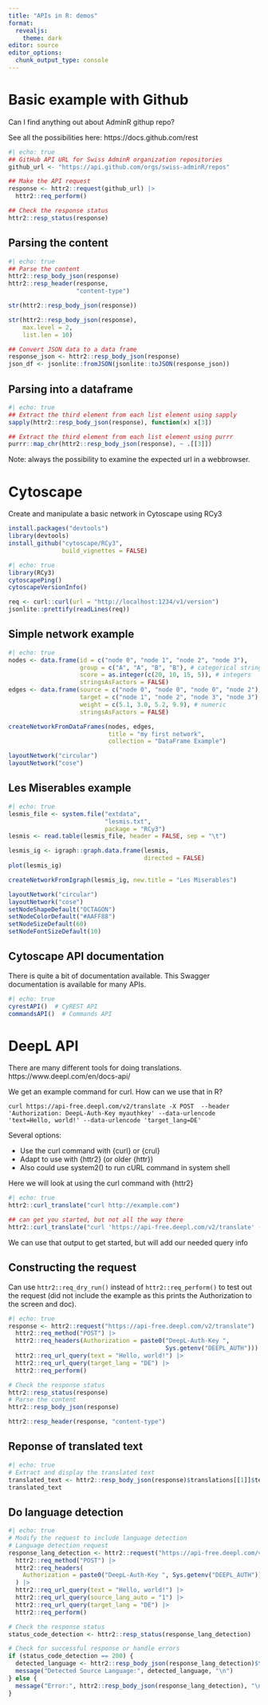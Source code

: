 ```yaml
---
title: "APIs in R: demos"
format:
  revealjs: 
    theme: dark
editor: source
editor_options: 
  chunk_output_type: console
---
```


# Basic example with Github

Can I find anything out about AdminR githup repo?

See all the possibilities here: https://docs.github.com/rest

```r
#| echo: true
## GitHub API URL for Swiss AdminR organization repositories
github_url <- "https://api.github.com/orgs/swiss-adminR/repos"

## Make the API request
response <- httr2::request(github_url) |>
  httr2::req_perform()

## Check the response status
httr2::resp_status(response)
```

## Parsing the content

```r
#| echo: true
## Parse the content
httr2::resp_body_json(response)
httr2::resp_header(response,
                   "content-type")

str(httr2::resp_body_json(response))

str(httr2::resp_body_json(response),
    max.level = 2,
    list.len = 10)

## Convert JSON data to a data frame
response_json <- httr2::resp_body_json(response)
json_df <- jsonlite::fromJSON(jsonlite::toJSON(response_json))
```

## Parsing into a dataframe


```r
#| echo: true
## Extract the third element from each list element using sapply
sapply(httr2::resp_body_json(response), function(x) x[3])

## Extract the third element from each list element using purrr
purrr::map_chr(httr2::resp_body_json(response), ~ .[[3]])
```

Note: always the possibility to examine the expected url in a webbrowser. 

# Cytoscape

Create and manipulate a basic network in Cytoscape using RCy3

```r
install.packages("devtools")
library(devtools)
install_github("cytoscape/RCy3",
               build_vignettes = FALSE)
```

```r
#| echo: true
library(RCy3)
cytoscapePing()
cytoscapeVersionInfo()

req <- curl::curl(url = "http://localhost:1234/v1/version")
jsonlite::prettify(readLines(req))
```

## Simple network example

```r
#| echo: true
nodes <- data.frame(id = c("node 0", "node 1", "node 2", "node 3"),
                    group = c("A", "A", "B", "B"), # categorical strings
                    score = as.integer(c(20, 10, 15, 5)), # integers
                    stringsAsFactors = FALSE)
edges <- data.frame(source = c("node 0", "node 0", "node 0", "node 2"),
                    target = c("node 1", "node 2", "node 3", "node 3"),
                    weight = c(5.1, 3.0, 5.2, 9.9), # numeric
                    stringsAsFactors = FALSE)

createNetworkFromDataFrames(nodes, edges,
                            title = "my first network",
                            collection = "DataFrame Example")

layoutNetwork("circular")
layoutNetwork("cose")

```
## Les Miserables example

```r
#| echo: true
lesmis_file <- system.file("extdata",
                           "lesmis.txt",
                           package = "RCy3")
lesmis <- read.table(lesmis_file, header = FALSE, sep = "\t")

lesmis_ig <- igraph::graph.data.frame(lesmis,
                                      directed = FALSE)
plot(lesmis_ig)

createNetworkFromIgraph(lesmis_ig, new.title = "Les Miserables")

layoutNetwork("circular")
layoutNetwork("cose")
setNodeShapeDefault("OCTAGON")
setNodeColorDefault("#AAFF88")
setNodeSizeDefault(60)
setNodeFontSizeDefault(10)
```

## Cytoscape API documentation
There is quite a bit of documentation available. This Swagger documentation is available for many APIs.

```r
#| echo: true
cyrestAPI()  # CyREST API
commandsAPI()  # Commands API
```

# DeepL API

There are many different tools for doing translations. https://www.deepl.com/en/docs-api/

We get an example command for curl. How can we use that in R?

```         
curl https://api-free.deepl.com/v2/translate -X POST  --header 'Authorization: DeepL-Auth-Key myauthkey' --data-urlencode 'text=Hello, world!' --data-urlencode 'target_lang=DE'
```

Several options:

-   Use the curl command with {curl} or {crul}
-   Adapt to use with {httr2} (or older {httr})
-   Also could use system2() to run cURL command in system shell

Here we will look at using the curl command with {httr2}

```r
#| echo: true
httr2::curl_translate("curl http://example.com")

## can get you started, but not all the way there
httr2::curl_translate("curl 'https://api-free.deepl.com/v2/translate' -X POST --header 'Authorization: DeepL-Auth-Key myauthkey' --data-urlencode 'text=Hello, world! target_lang=DE' ", simplify_headers = FALSE)
```

We can use that output to get started, but will add our needed query info


## Constructing the request
Can use `httr2::req_dry_run()` instead of `httr2::req_perform()` to test out the request (did not include the example as this prints the Authorization to the screen and doc).

```r
#| echo: true
response <- httr2::request("https://api-free.deepl.com/v2/translate") |>
  httr2::req_method("POST") |>
  httr2::req_headers(Authorization = paste0("DeepL-Auth-Key ",
                                            Sys.getenv("DEEPL_AUTH"))) |>
  httr2::req_url_query(text = "Hello, world!") |>
  httr2::req_url_query(target_lang = "DE") |>
  httr2::req_perform()

# Check the response status
httr2::resp_status(response)
# Parse the content
httr2::resp_body_json(response)

httr2::resp_header(response, "content-type")
```

## Reponse of translated text

```r
#| echo: true
# Extract and display the translated text
translated_text <- httr2::resp_body_json(response)$translations[[1]]$text
translated_text
```

## Do language detection


```r
#| echo: true
# Modify the request to include language detection
# Language detection request
response_lang_detection <- httr2::request("https://api-free.deepl.com/v2/translate") |>
  httr2::req_method("POST") |>
  httr2::req_headers(
    Authorization = paste0("DeepL-Auth-Key ", Sys.getenv("DEEPL_AUTH"))
  ) |>
  httr2::req_url_query(text = "Hello, world!") |>
  httr2::req_url_query(source_lang_auto = "1") |>
  httr2::req_url_query(target_lang = "DE") |>
  httr2::req_perform()

# Check the response status
status_code_detection <- httr2::resp_status(response_lang_detection)

# Check for successful response or handle errors
if (status_code_detection == 200) {
  detected_language <- httr2::resp_body_json(response_lang_detection)$translations[[1]]$detected_source_language
  message("Detected Source Language:", detected_language, "\n")
} else {
  message("Error:", httr2::resp_body_json(response_lang_detection), "\n")
}
```


